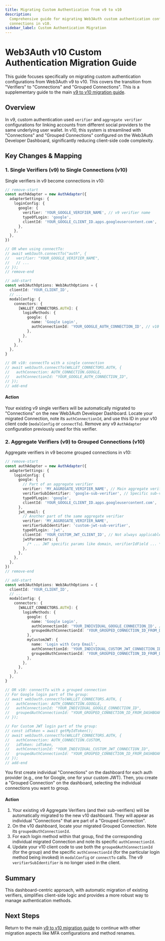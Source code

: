 ```yaml
---
title: Migrating Custom Authentication from v9 to v10
description:
  Comprehensive guide for migrating Web3Auth custom authentication configurations from verifiers to
  connections in v10.
sidebar_label: Custom Authentication Migration
---
```



# Web3Auth v10 Custom Authentication Migration Guide

This guide focuses specifically on migrating custom authentication configurations from Web3Auth v9
to v10. This covers the transition from "Verifiers" to "Connections" and "Grouped Connections". This
is a supplementary guide to the main [v9 to v10 migration guide](README.mdx).

## Overview

In v9, custom authentication used `verifier` and `aggregate verifier` configurations for linking
accounts from different social providers to the same underlying user wallet. In v10, this system is
streamlined with "Connections" and "Grouped Connections" configured on the Web3Auth Developer
Dashboard, significantly reducing client-side code complexity.

## Key Changes & Mapping

### 1. Single Verifiers (v9) to Single Connections (v10)

Single verifiers in v9 become connections in v10:

```typescript
// remove-start
const authAdapter = new AuthAdapter({
  adapterSettings: {
    loginConfig: {
      google: {
        verifier: 'YOUR_GOOGLE_VERIFIER_NAME', // v9 verifier name
        typeOfLogin: 'google',
        clientId: 'YOUR_GOOGLE_CLIENT_ID.apps.googleusercontent.com',
      },
    },
  },
})

// OR when using connectTo:
// await web3auth.connectTo("auth", {
//   verifier: "YOUR_GOOGLE_VERIFIER_NAME",
//   // ...
// });
// remove-end

// add-start
const web3AuthOptions: Web3AuthOptions = {
  clientId: 'YOUR_CLIENT_ID',
  // ...
  modalConfig: {
    connectors: {
      [WALLET_CONNECTORS.AUTH]: {
        loginMethods: {
          google: {
            name: 'Google Login',
            authConnectionId: 'YOUR_GOOGLE_AUTH_CONNECTION_ID', // v10 connection ID
          },
        },
      },
    },
  },
}

// OR v10: connectTo with a single connection
// await web3auth.connectTo(WALLET_CONNECTORS.AUTH, {
//   authConnection: AUTH_CONNECTION.GOOGLE,
//   authConnectionId: "YOUR_GOOGLE_AUTH_CONNECTION_ID",
// });
// add-end
```

#### Action

Your existing v9 single verifiers will be automatically migrated to "Connections" on the new
Web3Auth Developer Dashboard. Locate your migrated Connection, note its `authConnectionId`, and use
this ID in your v10 client code (`modalConfig` or `connectTo`). Remove any v9 `AuthAdapter`
configuration previously used for this verifier.

### 2. Aggregate Verifiers (v9) to Grouped Connections (v10)

Aggregate verifiers in v9 become grouped connections in v10:

```typescript
// remove-start
const authAdapter = new AuthAdapter({
  adapterSettings: {
    loginConfig: {
      google: {
        // Part of an aggregate verifier
        verifier: 'MY_AGGREGATE_VERIFIER_NAME', // Main aggregate verifier name
        verifierSubIdentifier: 'google-sub-verifier', // Specific sub-verifier for Google
        typeOfLogin: 'google',
        clientId: 'YOUR_GOOGLE_CLIENT_ID.apps.googleusercontent.com',
      },
      jwt_email: {
        // Another part of the same aggregate verifier
        verifier: 'MY_AGGREGATE_VERIFIER_NAME',
        verifierSubIdentifier: 'custom-jwt-sub-verifier',
        typeOfLogin: 'jwt',
        clientId: 'YOUR_CUSTOM_JWT_CLIENT_ID', // Not always applicable for JWT
        jwtParameters: {
          /* ... JWT specific params like domain, verifierIdField ... */
        },
      },
    },
  },
})
// remove-end

// add-start
const web3AuthOptions: Web3AuthOptions = {
  clientId: 'YOUR_CLIENT_ID',
  // ...
  modalConfig: {
    connectors: {
      [WALLET_CONNECTORS.AUTH]: {
        loginMethods: {
          google: {
            name: 'Google Login',
            authConnectionId: 'YOUR_INDIVIDUAL_GOOGLE_CONNECTION_ID', // ID of the individual Google connection
            groupedAuthConnectionId: 'YOUR_GROUPED_CONNECTION_ID_FROM_DASHBOARD', // ID of the group
          },
          myCustomJWT: {
            name: 'Login with Corp Email',
            authConnectionId: 'YOUR_INDIVIDUAL_CUSTOM_JWT_CONNECTION_ID',
            groupedAuthConnectionId: 'YOUR_GROUPED_CONNECTION_ID_FROM_DASHBOARD',
          },
        },
      },
    },
  },
}

// OR v10: connectTo with a grouped connection
// For Google login part of the group:
// await web3auth.connectTo(WALLET_CONNECTORS.AUTH, {
//   authConnection: AUTH_CONNECTION.GOOGLE,
//   authConnectionId: "YOUR_INDIVIDUAL_GOOGLE_CONNECTION_ID",
//   groupedAuthConnectionId: "YOUR_GROUPED_CONNECTION_ID_FROM_DASHBOARD",
// });

// For Custom JWT login part of the group:
// const idToken = await getMyIdToken();
// await web3auth.connectTo(WALLET_CONNECTORS.AUTH, {
//   authConnection: AUTH_CONNECTION.CUSTOM,
//   idToken: idToken,
//   authConnectionId: "YOUR_INDIVIDUAL_CUSTOM_JWT_CONNECTION_ID",
//   groupedAuthConnectionId: "YOUR_GROUPED_CONNECTION_ID_FROM_DASHBOARD",
// });
// add-end
```

You first create individual "Connections" on the dashboard for each auth provider (e.g., one for
Google, one for your custom JWT). Then, you create a "Grouped Connection" on the dashboard,
selecting the individual connections you want to group.

#### Action

1. Your existing v9 Aggregate Verifiers (and their sub-verifiers) will be automatically migrated to
   the new v10 dashboard. They will appear as individual "Connections" that are part of a "Grouped
   Connection".
2. On the v10 dashboard, locate your migrated Grouped Connection. Note its
   `groupedAuthConnectionId`.
3. For each login method within that group, find the corresponding individual migrated Connection
   and note its specific `authConnectionId`.
4. Update your v10 client code to use both the `groupedAuthConnectionId` (for the group) and the
   specific `authConnectionId` (for the particular login method being invoked) in `modalConfig` or
   `connectTo` calls. The v9 `verifierSubIdentifier` is no longer used in the client.

## Summary

This dashboard-centric approach, with automatic migration of existing verifiers, simplifies
client-side logic and provides a more robust way to manage authentication methods.

## Next Steps

Return to the main [v9 to v10 migration guide](README.mdx) to continue with other
migration aspects like MFA configurations and method renames.
